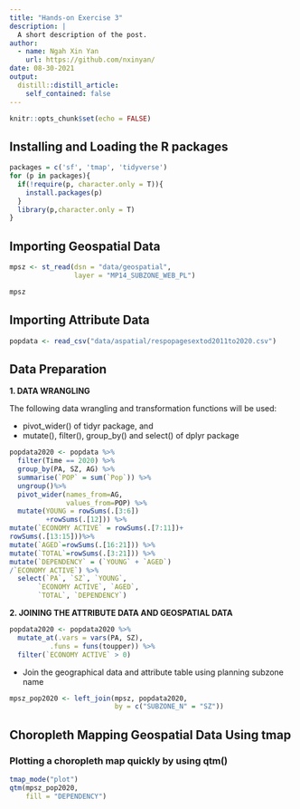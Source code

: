 ```yaml
---
title: "Hands-on Exercise 3"
description: |
  A short description of the post.
author:
  - name: Ngah Xin Yan
    url: https://github.com/nxinyan/
date: 08-30-2021
output:
  distill::distill_article:
    self_contained: false
---
```



```r
knitr::opts_chunk$set(echo = FALSE)
```


## Installing and Loading the R packages

```r

packages = c('sf', 'tmap', 'tidyverse')
for (p in packages){
  if(!require(p, character.only = T)){
    install.packages(p)
  }
  library(p,character.only = T)
}

```

## Importing Geospatial Data
                
```r
mpsz <- st_read(dsn = "data/geospatial", 
                layer = "MP14_SUBZONE_WEB_PL")
```

```r
mpsz
```
## Importing Attribute Data

```r
popdata <- read_csv("data/aspatial/respopagesextod2011to2020.csv")
```
## Data Preparation

**1. DATA WRANGLING**

The following data wrangling and transformation functions will be used:

- pivot_wider() of tidyr package, and
- mutate(), filter(), group_by() and select() of dplyr package

```r
popdata2020 <- popdata %>%
  filter(Time == 2020) %>%
  group_by(PA, SZ, AG) %>%
  summarise(`POP` = sum(`Pop`)) %>%
  ungroup()%>%
  pivot_wider(names_from=AG, 
              values_from=POP) %>%
  mutate(YOUNG = rowSums(.[3:6])
         +rowSums(.[12])) %>%
mutate(`ECONOMY ACTIVE` = rowSums(.[7:11])+
rowSums(.[13:15]))%>%
mutate(`AGED`=rowSums(.[16:21])) %>%
mutate(`TOTAL`=rowSums(.[3:21])) %>%  
mutate(`DEPENDENCY` = (`YOUNG` + `AGED`)
/`ECONOMY ACTIVE`) %>%
  select(`PA`, `SZ`, `YOUNG`, 
       `ECONOMY ACTIVE`, `AGED`, 
       `TOTAL`, `DEPENDENCY`)
```
**2. JOINING THE ATTRIBUTE DATA AND GEOSPATIAL DATA**

```r
popdata2020 <- popdata2020 %>%
  mutate_at(.vars = vars(PA, SZ), 
          .funs = funs(toupper)) %>%
  filter(`ECONOMY ACTIVE` > 0)
```
- Join the geographical data and attribute table using planning subzone name

```r
mpsz_pop2020 <- left_join(mpsz, popdata2020,
                          by = c("SUBZONE_N" = "SZ"))
```



## Choropleth Mapping Geospatial Data Using tmap

### Plotting a choropleth map quickly by using qtm()

```r
tmap_mode("plot")
qtm(mpsz_pop2020, 
    fill = "DEPENDENCY")
```

